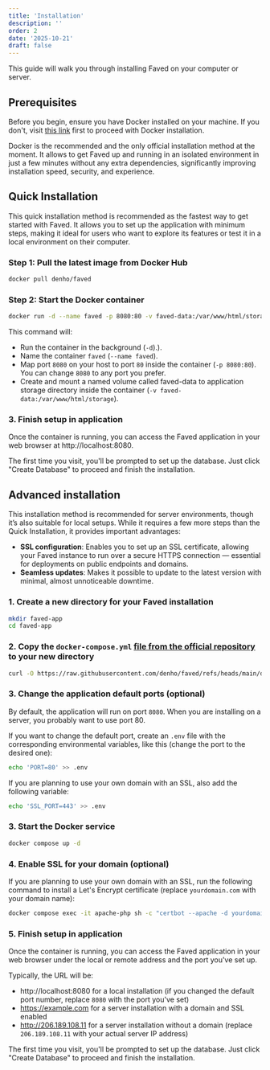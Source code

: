 ```yaml
---
title: 'Installation'
description: ''
order: 2
date: '2025-10-21'
draft: false
---
```


This guide will walk you through installing Faved on your computer or server.

## Prerequisites

Before you begin, ensure you have Docker installed on your machine. If you don't, visit [this link](https://docs.docker.com/get-docker/) first to proceed with Docker installation.

Docker is the recommended and the only official installation method at the moment.
It allows to get Faved up and running in an isolated environment in just a few minutes without any extra dependencies, significantly improving installation speed, security, and experience.

## Quick Installation

This quick installation method is recommended as the fastest way to get started with Faved. It allows you to set up the application with minimum steps, making it ideal for users who want to explore its features or test it in a local environment on their computer.

### Step 1: Pull the latest image from Docker Hub

```bash
docker pull denho/faved
```

### Step 2: Start the Docker container

```bash
docker run -d --name faved -p 8080:80 -v faved-data:/var/www/html/storage denho/faved
```

This command will:

- Run the container in the background (`-d`).).
- Name the container `faved` (`--name faved`).
- Map port `8080` on your host to port `80` inside the container (`-p 8080:80`). You can change `8080` to any port you prefer.
- Create and mount a named volume called faved-data to application storage directory inside the container (`-v faved-data:/var/www/html/storage`).

### 3. Finish setup in application

Once the container is running, you can access the Faved application in your web browser at http://localhost:8080.

The first time you visit, you'll be prompted to set up the database. Just click "Create Database" to proceed and finish the installation.

## Advanced installation

This installation method is recommended for server environments, though it’s also suitable for local setups. While it requires a few more steps than the Quick Installation, it provides important advantages:

- **SSL configuration**: Enables you to set up an SSL certificate, allowing your Faved instance to run over a secure HTTPS connection — essential for deployments on public endpoints and domains.
- **Seamless updates**: Makes it possible to update to the latest version with minimal, almost unnoticeable downtime.

### 1. Create a new directory for your Faved installation

```bash
mkdir faved-app
cd faved-app
```

### 2. Copy the `docker-compose.yml` [file from the official repository](/docker-compose.yml) to your new directory

```bash
curl -O https://raw.githubusercontent.com/denho/faved/refs/heads/main/docker-compose.yml
```

### 3. Change the application default ports (optional)

By default, the application will run on port `8080`. When you are installing on a server, you probably want to use port 80.

If you want to change the default port, create an `.env` file with the corresponding environmental variables, like this (change the port to the desired one):

```bash
echo 'PORT=80' >> .env
```

If you are planning to use your own domain with an SSL, also add the following variable:

```bash
echo 'SSL_PORT=443' >> .env
```

### 3. Start the Docker service

```bash
docker compose up -d
```

### 4. Enable SSL for your domain (optional)

If you are planning to use your own domain with an SSL, run the following command to install a Let\'s Encrypt certificate (replace `yourdomain.com` with your domain name):

```bash
docker compose exec -it apache-php sh -c "certbot --apache -d yourdomain.com"
```

### 5. Finish setup in application

Once the container is running, you can access the Faved application in your web browser under the local or remote address and the port you've set up.

Typically, the URL will be:

- http://localhost:8080 for a local installation (if you changed the default port number, replace `8080` with the port you've set)
- https://example.com for a server installation with a domain and SSL enabled
- http://206.189.108.11 for a server installation without a domain (replace `206.189.108.11` with your actual server IP address)

The first time you visit, you'll be prompted to set up the database. Just click "Create Database" to proceed and finish the installation.
